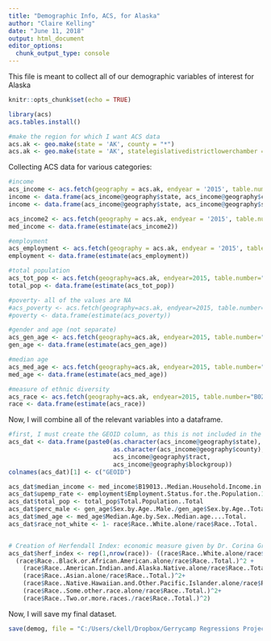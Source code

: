 ```yaml
---
title: "Demographic Info, ACS, for Alaska"
author: "Claire Kelling"
date: "June 11, 2018"
output: html_document
editor_options: 
  chunk_output_type: console
---
```


This file is meant to collect all of our demographic variables of interest for Alaska

```r
knitr::opts_chunk$set(echo = TRUE)
```

```r
library(acs)
acs.tables.install()
```

```r
#make the region for which I want ACS data
acs.ak <- geo.make(state = 'AK', county = "*")
acs.ak <- geo.make(state = 'AK', statelegislativedistrictlowerchamber = "*")
```

Collecting ACS data for various categories:
```r
#income
acs_income <- acs.fetch(geography = acs.ak, endyear = '2015', table.number = 'B19001', col.names = 'pretty')
income <- data.frame(acs_income@geography$state, acs_income@geography$county)
income <- data.frame(acs_income@geography$state, acs_income@geography$statelegislativedistrictlowerchamber)

acs_income2 <- acs.fetch(geography = acs.ak, endyear = '2015', table.number = 'B19013', col.names = 'pretty')
med_income <- data.frame(estimate(acs_income2))

#employment
acs_employment <- acs.fetch(geography = acs.ak, endyear = '2015', table.number = 'B23025', col.names = 'pretty')
employment <- data.frame(estimate(acs_employment))

#total population
acs_tot_pop <- acs.fetch(geography=acs.ak, endyear=2015, table.number="B01003", col.name="pretty")
total_pop <- data.frame(estimate(acs_tot_pop))

#poverty- all of the values are NA
#acs_poverty <- acs.fetch(geography=acs.ak, endyear=2015, table.number="B17001", col.name="pretty")
#poverty <- data.frame(estimate(acs_poverty))

#gender and age (not separate)
acs_gen_age <- acs.fetch(geography=acs.ak, endyear=2015, table.number="B01001", col.name="pretty")
gen_age <- data.frame(estimate(acs_gen_age))

#median age
acs_med_age <- acs.fetch(geography=acs.ak, endyear=2015, table.number="B01002", col.name="pretty")
med_age <- data.frame(estimate(acs_med_age))

#measure of ethnic diversity
acs_race <- acs.fetch(geography=acs.ak, endyear=2015, table.number="B02001", col.name="pretty")
race <- data.frame(estimate(acs_race))
```

Now, I will combine all of the relevant variables into a dataframe.

```r
#first, I must create the GEOID column, as this is not included in the acs geography
acs_dat <- data.frame(paste0(as.character(acs_income@geography$state), 
                             as.character(acs_income@geography$county), 
                             acs_income@geography$tract,
                             acs_income@geography$blockgroup))
colnames(acs_dat)[1] <- c("GEOID")

acs_dat$median_income <- med_income$B19013..Median.Household.Income.in.the.Past.12.Months..in.2015.Inflation.Adjusted.Dollars...Median.household.income.in.the.past.12.months..in.2015.Inflation.adjusted.dollars.
acs_dat$upemp_rate <- employment$Employment.Status.for.the.Population.16.Years.and.Over..In.labor.force./employment$Employment.Status.for.the.Population.16.Years.and.Over..Total.
acs_dat$total_pop <- total_pop$Total.Population..Total
acs_dat$perc_male <- gen_age$Sex.by.Age..Male./gen_age$Sex.by.Age..Total.
acs_dat$med_age <- med_age$Median.Age.by.Sex..Median.age....Total.
acs_dat$race_not_white <- 1- race$Race..White.alone/race$Race..Total.


# Creation of Herfendall Index: economic measure given by Dr. Corina Graif
acs_dat$herf_index <- rep(1,nrow(race))- ((race$Race..White.alone/race$Race..Total.)^2 +
  (race$Race..Black.or.African.American.alone/race$Race..Total.)^2 +
    (race$Race..American.Indian.and.Alaska.Native.alone/race$Race..Total.)^2+
    (race$Race..Asian.alone/race$Race..Total.)^2+
    (race$Race..Native.Hawaiian.and.Other.Pacific.Islander.alone/race$Race..Total.)^2+
    (race$Race..Some.other.race.alone/race$Race..Total.)^2+
    (race$Race..Two.or.more.races./race$Race..Total.)^2)
```


Now, I will save my final dataset.
```r
save(demog, file = "C:/Users/ckell/Dropbox/Gerrycamp Regressions Project/Mayer Project/demog.Rdata")
```



